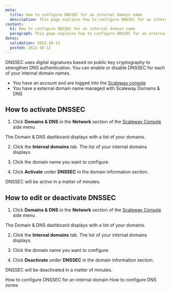 ```yaml
---
meta:
  title: How to configure DNSSEC for an internal domain name
  description: This page explains how to configure DNSSEC for an internal domain name.
content:
  h1: How to configure DNSSEC for an internal domain name
  paragraph: This page explains how to configure DNSSEC for an internal domain name.
dates:
  validation: 2022-10-12
  posted: 2022-10-12
---
```


DNSSEC uses digital signatures based on public key cryptography to strengthen DNS authentication. You can enable or disable DNSSEC for each of your internal domain names.

<Message type="requirement">

- You have an account and are logged into the [Scaleway console](https://console.scaleway.com) 
- You have a external domain name managed with Scaleway Domains & DNS

</Message>

## How to activate DNSSEC

1. Click **Domains & DNS** in the **Network** section of the [Scaleway Console](https://console.scaleway.com) side menu. 

 The Domain & DNS dashboard displays with a list of your domains.

2. Click the **Internal domains** tab. The list of your internal domains displays.

3. Click the domain name you want to configure. 
4. Click **Activate** under **DNSSEC** in the domain information section.
    <Lightbox src="scaleway-domain-dnssec.webp" alt="" />

DNSSEC will be active in a matter of minutes. 

## How to edit or deactivate DNSSEC

1. Click **Domains & DNS** in the **Network** section of the [Scaleway Console](https://console.scaleway.com) side menu. 

  The Domain & DNS dashboard displays with a list of your domains.
  
2. Click the **Internal domains** tab. The list of your internal domains displays.

3. Click the domain name you want to configure. 

4. Click **Deactivate** under **DNSSEC** in the domain information section.

DNSSEC will be deactivated in a matter of minutes.

<Navigation title="See Also">
  <PreviousButton to="/network/dns-cloud/how-to/configure-dnssec-internal-domain/">How to configure DNSSEC for an internal domain</PreviousButton>
  <NextButton to="/network/dns-cloud/how-to/configure-dns-zones/">How to configure DNS zones</NextButton>
</Navigation>